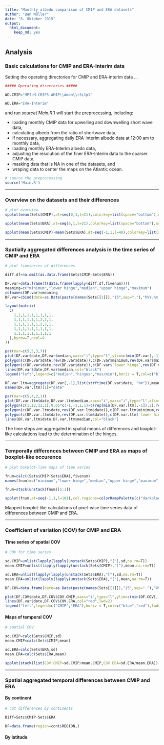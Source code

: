 ```yaml
---
title: "Monthly albedo comparison of CMIP and ERA datasets"
author: "Ben Müller"
date: "8. Oktober 2015"
output:
  html_document:
    keep_md: yes
---
```


## Analysis

### Basic calculations for CMIP and ERA-Interim data

Setting the operating directories for CMIP and ERA-interim data ...

```r
##### Operating directories #####

WD.CMIP="MPI-M.CMIP5.AMIP\\Amon\\r3i1p1"

WD.ERA="ERA-Interim"
```

and run *source('Main.R')* will start the preprocessing, including:

* loading monthly CMIP data for upwelling and downwelling short wave data,
* calculating albedo from the ratio of shortwave data,
* if necessary, aggregating daily ERA-Interim albedo data at 12:00 am to monthly data,
* loading monthly ERA-Interim albedo data,
* adjusting the resolution of the finer ERA-Interim data to the coarser CMIP data,
* masking data that is NA in one of the datasets, and
* wraping data to center the maps on the Atlantic ocean.

```r
# source the preprocessing
source('Main.R')
```
  
***
  
### Overview on the datasets and their differences

```r
# plot overview
spplot(mean(Sets$CMIP),at=seq(0,1,l=21),colorkey=list(space="bottom"),scales = list(tick.number=5,draw = TRUE),col.regions=colorRampPalette(c("gray11","lightgoldenrod3","khaki1"))(21),main="CMIP mean albedo")

spplot(mean(Sets$ERA),at=seq(0,1,l=21),colorkey=list(space="bottom"),scales = list(tick.number=5,draw = TRUE),col.regions=colorRampPalette(c("gray11","lightgoldenrod3","khaki1"))(21),main="ERA mean albedo")
```

```r
spplot(mean(Sets$CMIP)-mean(Sets$ERA),at=seq(-1,1,l=40),colorkey=list(space="bottom"),scales = list(tick.number=5,draw = TRUE),col.regions=colorRampPalette(c("darkblue","blue","grey90","red","darkred"))(40),main="difference of mean albedo (CMIP-ERA)")
```
  
***

### Spatially aggregated differences analysis in the time series of CMIP and ERA

```r
# plot timeseries of differences

diff.df=na.omit(as.data.frame(Sets$CMIP-Sets$ERA))

DF.var=data.frame(t(data.frame(lapply(diff.df,fivenum))))
meaning=c("minimum","lower hinge","median","upper hinge","maximum")
colnames(DF.var)=meaning
DF.var=cbind(date=as.Date(paste(names(Sets[[1]]),"15",sep="."),"X%Y.%m.%d"),DF.var)

layout(matrix(
  c(
    1,1,1,1,1,1,1,1,1,
    1,1,1,1,1,1,2,2,1,
    1,1,1,1,1,1,2,2,1,
    1,1,1,1,1,1,1,1,1,
    1,1,1,1,1,1,1,1,1
  ),byrow=T,ncol=9
))

par(mar=c(5,5,3,7))
plot(DF.var$date,DF.var$median,xaxs="i",type="l",ylim=c(min(DF.var[,-1]),max(DF.var[,-1])),col="white",xlab="time [months]",ylab="d(albedo) [CMIP-ERA]",main="time series of spatially averaged monthly differences in albedo (CMIP-ERA)",cex.main=1.3,cex.lab=1.3)
polygon(c(DF.var$date,rev(DF.var$date)),c(DF.var$minimum,rev(DF.var$maximum)),col="#EE000030",border=NA)
polygon(c(DF.var$date,rev(DF.var$date)),c(DF.var$`lower hinge`,rev(DF.var$`upper hinge`)),col="#EE000070",border=NA)
lines(DF.var$date,DF.var$median,col="black")
legend("left",legend=c("median","hinges","max/min"),horiz = T,col=c("black","#EE000079","#EE000030"),lty=c(1,NA,NA),pch=c(NA,15,15),pt.cex=4,inset=0.1,cex=1.3)

DF.var.ltm=aggregate(DF.var[,-1],list(strftime(DF.var$date, "%m")),mean)
names(DF.var.ltm)[1]="date"

par(mar=c(5,4,2,1))
plot(DF.var.ltm$date,DF.var.ltm$median,xaxs="i",yaxs="i",type="l",xlim=c(1,12),ylim=0.05*c(-1,1)+c(min(DF.var.ltm[,-1]),max(DF.var.ltm[,-1])),col="white",xlab="",ylab="",main="monthly mean",cex.main=1.3,cex.lab=1.3)
polygon(c(1,12,12,1),0.05*c(-1,-1,1,1)+c(rep(min(DF.var.ltm[,-1]),2),rep(max(DF.var.ltm[,-1]),2)),col="white")
polygon(c(DF.var.ltm$date,rev(DF.var.ltm$date)),c(DF.var.ltm$minimum,rev(DF.var.ltm$maximum)),col="#EE000030",border=NA)
polygon(c(DF.var.ltm$date,rev(DF.var.ltm$date)),c(DF.var.ltm$`lower hinge`,rev(DF.var.ltm$`upper hinge`)),col="#EE000070",border=NA)
lines(DF.var.ltm$date,DF.var.ltm$median,col="black")
```
  
The time steps are aggregated in spatial means of differences and boxplot-like calculations lead to the determination of the hinges.
  
***

### Temporally differences between CMIP and ERA as maps of boxplot-like occurence

```r
# plot boxplot-like maps of time series 

fnum=calc((Sets$CMIP-Sets$ERA),fivenum)
names(fnum)=c("minimum","lower hinge","median","upper hinge","maximum")

fnum=stack(unstack(fnum)[5:1])

spplot(fnum,at=seq(-1,1,l=101),col.regions=colorRampPalette(c("darkblue","blue","grey90","red","darkred"))(100),colorkey=list(space=c("bottom")),layout = c(1, 5),scales = list(tick.number=5,draw = TRUE),main="distribution of spatial minima, maxima, boxplot-like hinge levels and median of differences between CMIP and ERA [CMIP-ERA]")
```
    
Mapped boxplot-like calculations of pixel-wise time series data of differences between CMIP and ERA.
  
***
  
### Coefficient of variation (COV) for CMIP and ERA
  
#### Time series of spatial COV

```r
# COV for time series

sd.CMIP=unlist(lapply(lapply(unstack(Sets$CMIP),"["),sd,na.rm=T))
mean.CMIP=unlist(lapply(lapply(unstack(Sets$CMIP),"["),mean,na.rm=T))

sd.ERA=unlist(lapply(lapply(unstack(Sets$ERA),"["),sd,na.rm=T))
mean.ERA=unlist(lapply(lapply(unstack(Sets$ERA),"["),mean,na.rm=T))

DF.COV=data.frame(date=as.Date(paste(names(Sets[[1]]),"15",sep="."),"X%Y.%m.%d"),COV.CMIP=sd.CMIP/mean.CMIP,COV.ERA=sd.ERA/mean.ERA)

plot(DF.COV$date,DF.COV$COV.CMIP,xaxs="i",type="l",ylim=c(min(DF.COV[,-1]),max(DF.COV[,-1])),col="blue",lwd=2,xlab="time [months]",ylab="albedo",main="time series of spatially aggregated COV",cex.main=1.3,cex.lab=1.3)
lines(DF.var$date,DF.COV$COV.ERA,col="red",lwd=2)
legend("left",legend=c("CMIP","ERA"),horiz = T,col=c("blue","red"),lwd=c(2,2),inset=0.1,cex=1.3)
```
    
#### Maps of temporal COV

```r
# spatial COV

sd.CMIP=calc(Sets$CMIP,sd)
mean.CMIP=calc(Sets$CMIP,mean)

sd.ERA=calc(Sets$ERA,sd)
mean.ERA=calc(Sets$ERA,mean)

spplot(stack(list(COV.CMIP=sd.CMIP/mean.CMIP,COV.ERA=sd.ERA/mean.ERA)),at=seq(0,1.5,l=101),col.regions=colorRampPalette(c("#226422","#FFFF22","#642222"))(100),colorkey=list(space=c("bottom")),scales = list(tick.number=5,draw = TRUE),main="coefficients of variations for the time series")

```
  
***
  
### Spatial aggregated temporal differences between CMIP and ERA 
  
#### By continent

```r
# cut differences by continents

Diff=Sets$CMIP-Sets$ERA

DF=data.frame(region=cont$REGION,)
```


#### By latitude

```r

```

